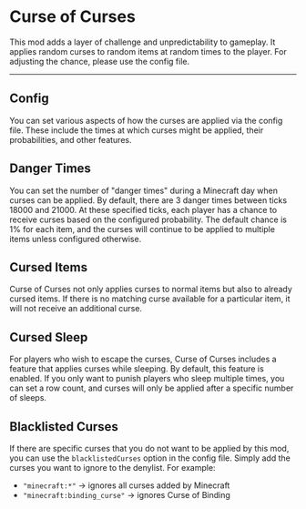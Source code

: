 # Curse of Curses


<ProjectHeader slug="curse-of-curses" mcVersion="1.16" />

This mod adds a layer of challenge and unpredictability to gameplay. It applies random curses to random
items at random times to the player. For adjusting the chance, please use the config file.

---

## Config
You can set various aspects of how the curses are applied via the config file. These include the times at which curses
might be applied, their probabilities, and other features.

## Danger Times
You can set the number of "danger times" during a Minecraft day when curses can be applied. By default, there are 3
danger times between ticks 18000 and 21000. At these specified ticks, each player has a chance to receive curses based
on the configured probability. The default chance is 1% for each item, and the curses will continue to be applied to
multiple items unless configured otherwise.

## Cursed Items
Curse of Curses not only applies curses to normal items but also to already cursed items. If there is no matching curse
available for a particular item, it will not receive an additional curse.

## Cursed Sleep
For players who wish to escape the curses, Curse of Curses includes a feature that applies curses while sleeping. By
default, this feature is enabled. If you only want to punish players who sleep multiple times, you can set a row count,
and curses will only be applied after a specific number of sleeps.

## Blacklisted Curses
If there are specific curses that you do not want to be applied by this mod, you can use the `blacklistedCurses` option
in the config file. Simply add the curses you want to ignore to the denylist. For example:

- `"minecraft:*"` -> ignores all curses added by Minecraft
- `"minecraft:binding_curse"` -> ignores Curse of Binding
